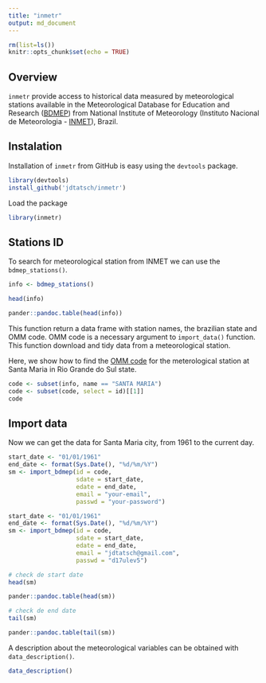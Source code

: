 ```yaml
---
title: "inmetr"
output: md_document
---
```



```r
rm(list=ls())
knitr::opts_chunk$set(echo = TRUE)
```

## Overview

`inmetr` provide access to historical data measured by meteorological stations available in the Meteorological Database for Education and Research ([BDMEP](http://www.inmet.gov.br/projetos/rede/pesquisa/)) from  National Institute of Meteorology (Instituto Nacional de Meteorologia - [INMET](http://www.inmet.gov.br)), Brazil.



## Instalation

Installation of `inmetr` from GitHub is easy using the `devtools` package.

```r
library(devtools)
install_github('jdtatsch/inmetr')
```

Load the package

```r
library(inmetr)
```

## Stations ID

To search for meteorological station from INMET we can use the `bdmep_stations()`.

```r
info <- bdmep_stations()
```

```r
head(info)
```

```r
pander::pandoc.table(head(info))
```



This function return a data frame with station names, the brazilian state and OMM code. OMM code is a necessary argument to `import_data()` function. This function download and tidy  data from a meteorological station.

Here, we show how to find the [OMM code](http://www.wmo.int/pages/prog/www/ois/volume-a/StationIDs_Global_1509.pdf) for the meterological station at Santa Maria in Rio Grande do Sul state.

```r
code <- subset(info, name == "SANTA MARIA")
code <- subset(code, select = id)[[1]]
code
```

## Import data

Now we can get the data for Santa Maria city, from 1961 to the current day.

```r
start_date <- "01/01/1961"
end_date <- format(Sys.Date(), "%d/%m/%Y")
sm <- import_bdmep(id = code,
                   sdate = start_date, 
                   edate = end_date, 
                   email = "your-email",
                   passwd = "your-password")
```


```r
start_date <- "01/01/1961"
end_date <- format(Sys.Date(), "%d/%m/%Y")
sm <- import_bdmep(id = code, 
                   sdate = start_date, 
                   edate = end_date,                   
                   email = "jdtatsch@gmail.com",
                   passwd = "d17ulev5")
```

```r
# check de start date
head(sm)
```

```r
pander::pandoc.table(head(sm))
```

```r
# check de end date
tail(sm)
```

```r
pander::pandoc.table(tail(sm))
```


A description about the meteorological variables can be obtained with `data_description()`.

```r
data_description()
```